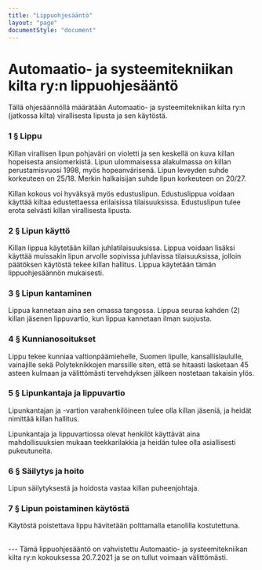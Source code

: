 ---
title: "Lippuohjesääntö"
layout: "page"
documentStyle: "document"
---
# Automaatio- ja systeemitekniikan kilta ry:n lippuohjesääntö

Tällä ohjesäännöllä määrätään Automaatio- ja systeemitekniikan kilta ry:n (jatkossa kilta) virallisesta lipusta ja sen käytöstä.

### 1 § Lippu

Killan virallisen lipun pohjaväri on violetti ja sen keskellä on kuva killan hopeisesta ansiomerkistä. Lipun ulommaisessa alakulmassa on killan perustamisvuosi 1998, myös hopeanvärisenä. Lipun leveyden suhde korkeuteen on 25/18. Merkin halkaisijan suhde lipun korkeuteen on 20/27. 

Killan kokous voi hyväksyä myös edustuslipun. Edustuslippua voidaan käyttää kiltaa edustettaessa erilaisissa tilaisuuksissa. Edustuslipun tulee erota selvästi killan virallisesta lipusta. 

### 2 § Lipun käyttö

Killan lippua käytetään killan juhlatilaisuuksissa. Lippua voidaan lisäksi käyttää muissakin lipun arvolle sopivissa juhlavissa tilaisuuksissa, jolloin päätöksen käytöstä tekee killan hallitus. Lippua käytetään tämän lippuohjesäännön mukaisesti.

### 3 § Lipun kantaminen

Lippua kannetaan aina sen omassa tangossa. Lippua seuraa kahden (2) killan jäsenen lippuvartio, kun lippua kannetaan ilman suojusta.

### 4 § Kunnianosoitukset

Lippu tekee kunniaa valtionpäämiehelle, Suomen lipulle, kansallislaululle, vainajille sekä Polyteknikkojen marssille siten, että se hitaasti lasketaan 45 asteen kulmaan ja välittömästi tervehdyksen jälkeen nostetaan takaisin ylös.

### 5 § Lipunkantaja ja lippuvartio

Lipunkantajan ja -vartion varahenkilöineen tulee olla killan jäseniä, ja heidät nimittää killan hallitus.

Lipunkantaja ja lippuvartiossa olevat henkilöt käyttävät aina mahdollisuuksien mukaan teekkarilakkia ja heidän tulee olla asiallisesti pukeutuneita.

### 6 § Säilytys ja hoito

Lipun säilytyksestä ja hoidosta vastaa killan puheenjohtaja.

### 7 § Lipun poistaminen käytöstä

Käytöstä poistettava lippu hävitetään polttamalla etanolilla kostutettuna.

<br/>
---
Tämä lippuohjesääntö on vahvistettu Automaatio- ja systeemitekniikan kilta ry:n kokouksessa 20.7.2021 ja se on tullut voimaan välittömästi.
